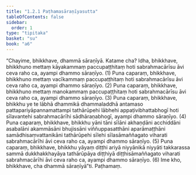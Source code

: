 ```yaml
---
title: "1.2.1 Paṭhamasāraṇīyasutta"
tableOfContents: false
sidebar:
  order: 1
type: "tipitaka"
basket: "su"
book: "a6"
---
```



<DynamicBreadcrumb />

<Division number="11" book="a6" bookNo="16" page="255">

<Paragraph number="44" book="a6">
“Chayime, bhikkhave, dhammā sāraṇīyā. Katame cha? Idha, bhikkhave, bhikkhuno mettaṃ kāyakammaṃ paccupaṭṭhitaṃ hoti sabrahmacārīsu āvi ceva raho ca, ayampi dhammo sāraṇīyo. (1)
</Paragraph>

<Paragraph number="45" book="a6">
Puna caparaṃ, bhikkhave, bhikkhuno mettaṃ vacīkammaṃ paccupaṭṭhitaṃ hoti sabrahmacārīsu āvi ceva raho ca, ayampi dhammo sāraṇīyo. (2)
</Paragraph>

<Paragraph number="46" book="a6">
Puna caparaṃ, bhikkhave, bhikkhuno mettaṃ manokammaṃ paccupaṭṭhitaṃ hoti sabrahmacārīsu āvi ceva raho ca, ayampi dhammo sāraṇīyo. (3)
</Paragraph>

<Paragraph number="47" book="a6">
Puna caparaṃ, bhikkhave, bhikkhu ye te lābhā dhammikā dhammaladdhā antamaso pattapariyāpannamattampi tathārūpehi lābhehi appaṭivibhattabhogī hoti sīlavantehi sabrahmacārīhi sādhāraṇabhogī, ayampi dhammo sāraṇīyo. (4)
</Paragraph>

<Paragraph number="48" book="a6">
Puna caparaṃ, bhikkhave, bhikkhu yāni tāni sīlāni akhaṇḍāni acchiddāni asabalāni akammāsāni bhujissāni viññuppasatthāni aparāmaṭṭhāni samādhisaṃvattanikāni tathārūpehi sīlehi sīlasāmaññagato viharati sabrahmacārīhi āvi ceva raho ca, ayampi dhammo sāraṇīyo. (5)
</Paragraph>

<Paragraph number="49" book="a6">
Puna caparaṃ, bhikkhave, bhikkhu yāyaṃ diṭṭhi ariyā niyyānikā niyyāti takkarassa sammā dukkhakkhayāya tathārūpāya diṭṭhiyā diṭṭhisāmaññagato viharati sabrahmacārīhi āvi ceva raho ca, ayampi dhammo sāraṇīyo. (6)
</Paragraph>

<Paragraph number="50" book="a6">
Ime kho, bhikkhave, cha dhammā sāraṇīyā”ti.

</Paragraph>
</Division>

<Paragraph number="51" type="center" book="a6">
Paṭhamaṃ.
</Paragraph>